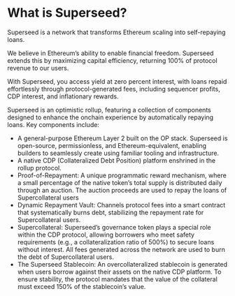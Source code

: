 # What is Superseed?

Superseed is a network that transforms Ethereum scaling into self-repaying loans.

We believe in Ethereum’s ability to enable financial freedom. Superseed extends this by maximizing capital efficiency, returning 100% of protocol revenue to our users.

With Superseed, you access yield at zero percent interest, with loans repaid effortlessly through protocol-generated fees, including sequencer profits, CDP interest, and inflationary rewards.

Superseed is an optimistic rollup, featuring a collection of components designed to enhance the onchain experience by automatically repaying loans. Key components include:

- A general-purpose Ethereum Layer 2 built on the OP stack. Superseed is open-source, permissionless, and Ethereum-equivalent, enabling builders to seamlessly create using familiar tooling and infrastructure.
- A native CDP (Collateralized Debt Position) platform enshrined in the rollup protocol.
- Proof-of-Repayment: A unique programmatic reward mechanism, where a small percentage of the native token’s total supply is distributed daily through an auction. The auction proceeds are used to repay the loans of Supercollateral users
- Dynamic Repayment Vault: Channels protocol fees into a smart contract that systematically burns debt, stabilizing the repayment rate for Supercollateral users.
- Supercollateral: Superseed’s governance token plays a special role within the CDP protocol, allowing borrowers who meet safety requirements (e.g., a collateralization ratio of 500%) to secure loans without interest. All fees generated across the network are used to burn the debt of Supercollateral users.
- The Superseed Stablecoin: An overcollateralized stablecoin is generated when users borrow against their assets on the native CDP platform. To ensure stability, the protocol mandates that the value of the collateral must exceed 150% of the stablecoin’s value.